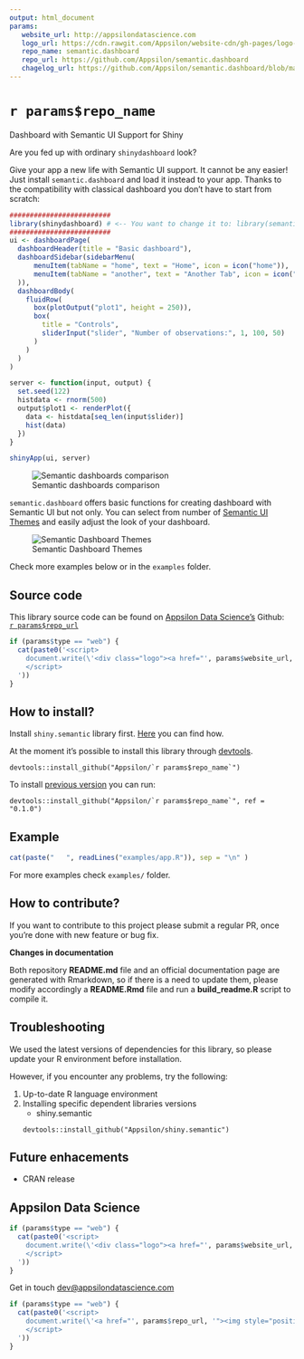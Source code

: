 ```yaml
---
output: html_document
params:
   website_url: http://appsilondatascience.com
   logo_url: https://cdn.rawgit.com/Appsilon/website-cdn/gh-pages/logo-white.png
   repo_name: semantic.dashboard
   repo_url: https://github.com/Appsilon/semantic.dashboard
   chagelog_url: https://github.com/Appsilon/semantic.dashboard/blob/master/CHANGELOG.md
---
```


<link href="http://fonts.googleapis.com/css?family=Maven+Pro:400,700|Inconsolata" rel="stylesheet" type="text/css">
<link href='docs/style.css' rel='stylesheet' type='text/css'>

`r params$repo_name`
===========

<div class="subheader">Dashboard with Semantic UI Support for Shiny</div>

<div class="section level2">

Are you fed up with ordinary `shinydashboard` look?

Give your app a new life with Semantic UI support. It cannot be any easier! Just install `semantic.dashboard` and load it instead to your app. Thanks to the compatibility with classical dashboard you don't have to start from scratch:

```r
#########################
library(shinydashboard) # <-- You want to change it to: library(semantic.dashboard)
#########################
ui <- dashboardPage(
  dashboardHeader(title = "Basic dashboard"),
  dashboardSidebar(sidebarMenu(
      menuItem(tabName = "home", text = "Home", icon = icon("home")),
      menuItem(tabName = "another", text = "Another Tab", icon = icon("heart"))
  )),
  dashboardBody(
    fluidRow(
      box(plotOutput("plot1", height = 250)),
      box(
        title = "Controls",
        sliderInput("slider", "Number of observations:", 1, 100, 50)
      )
    )
  )
)

server <- function(input, output) {
  set.seed(122)
  histdata <- rnorm(500)
  output$plot1 <- renderPlot({
    data <- histdata[seq_len(input$slider)]
    hist(data)
  })
}

shinyApp(ui, server)

```
![Semantic dashboards comparison](inst/compare.png)

`semantic.dashboard` offers basic functions for creating dashboard with Semantic UI but not only. You can select from number of [Semantic UI Themes](http://semantic-ui-forest.com/themes/) and easily adjust the look of your dashboard.


![Semantic Dashboard Themes](inst/themes.png)

Check more examples below or in the `examples` folder.

<!-- #Basic tutorial article is available on [Appsilon Data Science blog](your_future_art_link). -->

<!-- Live demo link below -->
<!--<p style="text-align: center; font-size: x-large;">
<a href="`r params$demo_url`">Live demo</a>
</p> -->

</div>

Source code {.darkslide}
-----------

This library source code can be found on [Appsilon Data Science's](`r params$website_url`) Github:
<br>
[`r params$repo_url`](`r params$repo_url`)

```r
if (params$type == "web") {
  cat(paste0('<script>
    document.write(\'<div class="logo"><a href="', params$website_url, '"><img alt="Appsilon Data Science" src="', params$logo_url, '"/></a></div>\')
    </script>
  '))
}
```

How to install?
---------------

Install `shiny.semantic` library first. [Here](https://github.com/Appsilon/shiny.semantic) you can find how.

At the moment it's possible to install this library through [devtools](https://github.com/hadley/devtools).
```
devtools::install_github("Appsilon/`r params$repo_name`")
```

To install [previous version](`r params$changelog_url`) you can run:
```
devtools::install_github("Appsilon/`r params$repo_name`", ref = "0.1.0")
```

Example {.darkorange}
-------

```r
cat(paste("   ", readLines("examples/app.R")), sep = "\n" )
```

For more examples check `examples/` folder.

How to contribute?
-----------------
If you want to contribute to this project please submit a regular PR, once you're done with new feature or bug fix.<br>

**Changes in documentation**

Both repository **README.md** file and an official documentation page are generated with Rmarkdown, so if there is a need to update them, please modify accordingly a **README.Rmd** file  and run a **build_readme.R** script to compile it.

Troubleshooting {.darkslide}
-----------------
We used the latest versions of dependencies for this library, so please update your R environment before installation.

However, if you encounter any problems, try the following:

1. Up-to-date R language environment
2. Installing specific dependent libraries versions
    * shiny.semantic
    ```
    devtools::install_github("Appsilon/shiny.semantic")
    ```


Future enhacements
------------------
* CRAN release

Appsilon Data Science {.footer}
------------------

```r
if (params$type == "web") {
  cat(paste0('<script>
    document.write(\'<div class="logo"><a href="', params$website_url, '"><img alt="Appsilon Data Science" src="', params$logo_url, '" /></a></div><div class="subheader"> We Provide End-to-End Data Science Solutions </div>  \');
    </script>
  '))
}
```

Get in touch [dev@appsilondatascience.com](dev@appsilondatascience.com)

```r
if (params$type == "web") {
  cat(paste0('<script>
    document.write(\'<a href="', params$repo_url, '"><img style="position: absolute; margin: 0; top: 0; right: 0; border: 0;" src="https://camo.githubusercontent.com/38ef81f8aca64bb9a64448d0d70f1308ef5341ab/68747470733a2f2f73332e616d617a6f6e6177732e636f6d2f6769746875622f726962626f6e732f666f726b6d655f72696768745f6461726b626c75655f3132313632312e706e67" alt="Fork me on GitHub" data-canonical-src="https://s3.amazonaws.com/github/ribbons/forkme_right_darkblue_121621.png"></a>\');
    </script>
  '))
}
```
